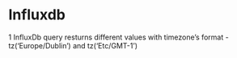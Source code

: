 # Influxdb
1 InfluxDb query resturns different values with timezone's format
  - tz('Europe/Dublin') and tz('Etc/GMT-1')
